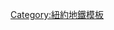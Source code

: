 {{鐵道路線|
| 模板名稱 = 紐約地鐵7號線
| 名稱 = {{NYCS bullet|7}} {{NYCS bullet|7|EX}} [[紐約地鐵7號線]]
| 代表色 = {{MTA color|7}}
| 背景顏色 = #FFFFFF
| 車站列表 = 
 {{Navbox subgroup
 |groupstyle = background:#EEE; text-align:center; border-right:solid 5px {{MTA color|7}}; 
 |liststyle = text-align:center;
 |group1 = {{NYCS bullet|7}} '''法拉盛慢車'''
 | list1 = [[法拉盛-緬街車站 (IRT法拉盛線)|法拉盛-緬街]] - [[大都會-威利斯角車站 (IRT法拉盛線)|大都會-威利斯角]] - [[111街車站 (IRT法拉盛線)|111街]] - [[103街-可樂娜廣場車站|103街-可樂娜廣場]] - [[交匯林蔭路車站|交匯林蔭路]] - [[90街-埃姆赫斯特大道車站|90街-埃姆赫斯特大道]] - [[82街-傑克遜高地車站|82街-傑克遜高地]] - [[傑克遜高地-羅斯福大道／74街車站|74街-百老匯]] - [[69街車站 (IRT法拉盛線)|69街]] - [[61街-伍德賽德車站|61街-伍德賽德]] - [[52街車站 (IRT法拉盛線)|52街]] - [[46街-布利斯街車站|46街-布利斯街]] - [[40街-勞爾利街車站|40街-勞爾利街]] - [[33街-羅森街車站|33街-羅森街]] - [[皇后區廣場車站|皇后區廣場]] - [[法庭廣場-23街車站|法庭廣場]] - [[亨特斯角大道車站|亨特斯角大道]] - [[維爾農林蔭路-傑克遜大道車站|維爾農林蔭路-傑克遜大道]] - [[大中央-42街車站|大中央]] - [[42街-布萊恩特公園／第五大道車站|第五大道]] - [[時報廣場-42街／港務局客運總站車站|時報廣場]] - [[34街-哈德遜調車場車站|34街-哈德遜調車場]]
|group2= {{NYCS bullet|7|EX}} '''法拉盛快車'''
|list2=[[法拉盛-緬街車站 (IRT法拉盛線)|法拉盛-緬街]] - [[大都會-威利斯角車站 (IRT法拉盛線)|大都會-威利斯角]] - [[交匯林蔭路車站|交匯林蔭路]] - [[61街-伍德賽德車站|61街-伍德賽德]] - [[皇后區廣場車站|皇后區廣場]] - [[法庭廣場-23街車站|法庭廣場]] - [[亨特斯角大道車站|亨特斯角大道]] - [[維爾農林蔭路-傑克遜大道車站|維爾農林蔭路-傑克遜大道]] - [[大中央-42街車站|大中央]] - [[42街-布萊恩特公園／第五大道車站|第五大道]] - [[時報廣場-42街／港務局客運總站車站|時報廣場]] - [[34街-哈德遜調車場車站|34街-哈德遜調車場]]
 }}
}}<noinclude>
[[Category:紐約地鐵模板]]
</noinclude>